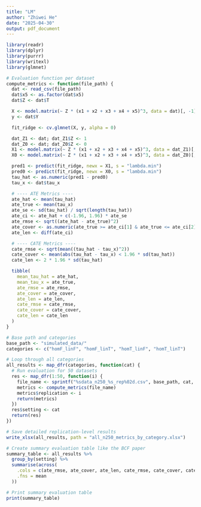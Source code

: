 ---
title: "LM"
author: "Zhiwei He"
date: "2025-04-30"
output: pdf_document
---



```{r}

library(readr)
library(dplyr)
library(purrr)
library(writexl)
library(glmnet)

# Evaluation function per dataset
compute_metrics <- function(file_path) {
  dat <- read_csv(file_path)
  dat$x5 <- as.factor(dat$x5)
  dat$Z <- dat$T

  X <- model.matrix(~ Z * (x1 + x2 + x3 + x4 + x5)^3, data = dat)[, -1]
  y <- dat$Y

  fit_ridge <- cv.glmnet(X, y, alpha = 0)

  dat_Z1 <- dat; dat_Z1$Z <- 1
  dat_Z0 <- dat; dat_Z0$Z <- 0
  X1 <- model.matrix(~ Z * (x1 + x2 + x3 + x4 + x5)^3, data = dat_Z1)[, -1]
  X0 <- model.matrix(~ Z * (x1 + x2 + x3 + x4 + x5)^3, data = dat_Z0)[, -1]

  pred1 <- predict(fit_ridge, newx = X1, s = "lambda.min")
  pred0 <- predict(fit_ridge, newx = X0, s = "lambda.min")
  tau_hat <- as.numeric(pred1 - pred0)
  tau_x <- dat$tau_x

  # ---- ATE Metrics ----
  ate_hat <- mean(tau_hat)
  ate_true <- mean(tau_x)
  ate_se <- sd(tau_hat) / sqrt(length(tau_hat))
  ate_ci <- ate_hat + c(-1.96, 1.96) * ate_se
  ate_rmse <- sqrt((ate_hat - ate_true)^2)
  ate_cover <- as.numeric(ate_true >= ate_ci[1] & ate_true <= ate_ci[2])
  ate_len <- diff(ate_ci)

  # ---- CATE Metrics ----
  cate_rmse <- sqrt(mean((tau_hat - tau_x)^2))
  cate_cover <- mean(abs(tau_hat - tau_x) < 1.96 * sd(tau_hat))
  cate_len <- 2 * 1.96 * sd(tau_hat)

  tibble(
    mean_tau_hat = ate_hat,
    mean_tau_x = ate_true,
    ate_rmse = ate_rmse,
    ate_cover = ate_cover,
    ate_len = ate_len,
    cate_rmse = cate_rmse,
    cate_cover = cate_cover,
    cate_len = cate_len
  )
}

```



```{r}
# Base path and categories
base_path <- "simulated_data/"
categories <- c("homF_linF", "homF_linT", "homT_linF", "homT_linT")

# Loop through all categories
all_results <- map_dfr(categories, function(cat) {
  # Run evaluation for 50 datasets
  res <- map_dfr(1:50, function(i) {
    file_name <- sprintf("%sdata_n250_%s_rep%02d.csv", base_path, cat, i)
    metrics <- compute_metrics(file_name)
    metrics$replication <- i
    return(metrics)
  })
  res$setting <- cat
  return(res)
})

# Save detailed replication-level results
write_xlsx(all_results, path = "all_n250_metrics_by_category.xlsx")

# Create summary evaluation table like the BCF paper
summary_table <- all_results %>%
  group_by(setting) %>%
  summarise(across(
    .cols = c(ate_rmse, ate_cover, ate_len, cate_rmse, cate_cover, cate_len),
    .fns = mean
  ))

# Print summary evaluation table
print(summary_table)
```

